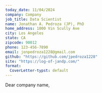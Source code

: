 ```yaml
---
today_date: 11/04/2024
company: Company
job_title: Data Scientist
name: Jonathan A. Pedroza (JP), PhD
home_address: 1000 Vin Scully Ave
city: Los Angeles
state: CA
zipcode: 90012
phone: 123-456-7890
email: jonpedroza1228@gmail.com
github: "https://github.com/jpedroza1228"
site: "https://log-of-jandp.com/"
format:
  CoverLetter-typst: default
---
```


Dear company name,
```{=typst}
#block(below: .5em)
#lorem(500)
```